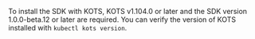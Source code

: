 To install the SDK with KOTS, KOTS v1.104.0 or later and the SDK version 1.0.0-beta.12 or later are required. You can verify the version of KOTS installed with `kubectl kots version`.